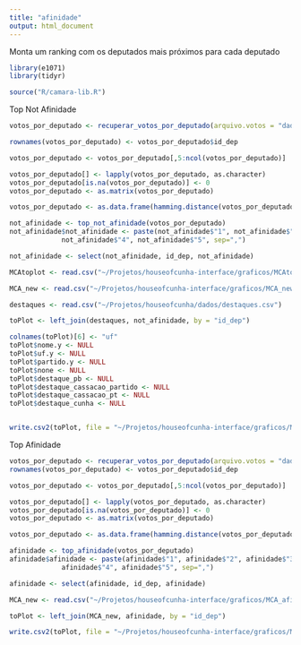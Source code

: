 ```yaml
---
title: "afinidade"
output: html_document
---
```


Monta um ranking com os deputados mais próximos para cada deputado

```r
library(e1071)
library(tidyr)

source("R/camara-lib.R")
```

Top Not Afinidade

```r
votos_por_deputado <- recuperar_votos_por_deputado(arquivo.votos = "dados/votacoes.csv", corrigir.migracoes = TRUE)

rownames(votos_por_deputado) <- votos_por_deputado$id_dep

votos_por_deputado <- votos_por_deputado[,5:ncol(votos_por_deputado)]

votos_por_deputado[] <- lapply(votos_por_deputado, as.character)
votos_por_deputado[is.na(votos_por_deputado)] <- 0
votos_por_deputado <- as.matrix(votos_por_deputado)

votos_por_deputado <- as.data.frame(hamming.distance(votos_por_deputado))

not_afinidade <- top_not_afinidade(votos_por_deputado)
not_afinidade$not_afinidade <- paste(not_afinidade$"1", not_afinidade$"2", not_afinidade$"3", 
             not_afinidade$"4", not_afinidade$"5", sep=",")

not_afinidade <- select(not_afinidade, id_dep, not_afinidade)

MCAtoplot <- read.csv("~/Projetos/houseofcunha-interface/graficos/MCAtoplot.tsv", header=FALSE)

MCA_new <- read.csv("~/Projetos/houseofcunha-interface/graficos/MCA_new.csv")

destaques <- read.csv("~/Projetos/houseofcunha/dados/destaques.csv")

toPlot <- left_join(destaques, not_afinidade, by = "id_dep")

colnames(toPlot)[6] <- "uf"
toPlot$nome.y <- NULL
toPlot$uf.y <- NULL
toPlot$partido.y <- NULL
toPlot$none <- NULL
toPlot$destaque_pb <- NULL
toPlot$destaque_cassacao_partido <- NULL
toPlot$destaque_cassacao_pt <- NULL
toPlot$destaque_cunha <- NULL


write.csv2(toPlot, file = "~/Projetos/houseofcunha-interface/graficos/MCA_afinidades_notafinidades.csv", row.names = FALSE)
```

Top Afinidade

```r
votos_por_deputado <- recuperar_votos_por_deputado(arquivo.votos = "dados/votacoes.csv", corrigir.migracoes = TRUE)
rownames(votos_por_deputado) <- votos_por_deputado$id_dep

votos_por_deputado <- votos_por_deputado[,5:ncol(votos_por_deputado)]

votos_por_deputado[] <- lapply(votos_por_deputado, as.character)
votos_por_deputado[is.na(votos_por_deputado)] <- 0
votos_por_deputado <- as.matrix(votos_por_deputado)

votos_por_deputado <- as.data.frame(hamming.distance(votos_por_deputado))

afinidade <- top_afinidade(votos_por_deputado)
afinidade$afinidade <- paste(afinidade$"1", afinidade$"2", afinidade$"3", 
             afinidade$"4", afinidade$"5", sep=",")

afinidade <- select(afinidade, id_dep, afinidade)

MCA_new <- read.csv("~/Projetos/houseofcunha-interface/graficos/MCA_afinidades_notafinidades.csv", sep=";")

toPlot <- left_join(MCA_new, afinidade, by = "id_dep")

write.csv2(toPlot, file = "~/Projetos/houseofcunha-interface/graficos/MCA_afinidades_notafinidades.csv", row.names = FALSE)
```
